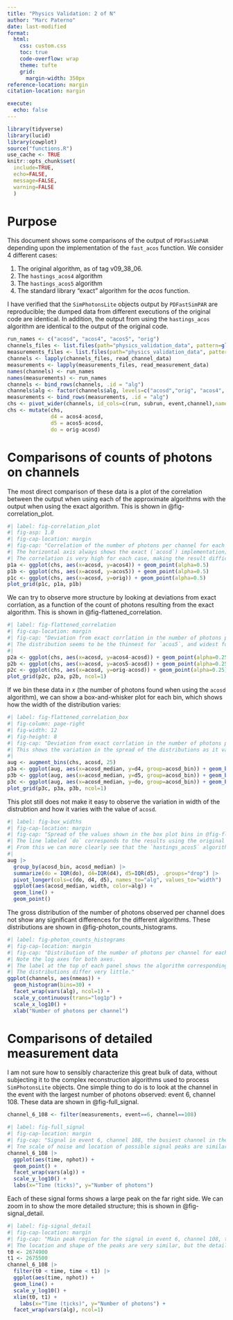 ```yaml
---
title: "Physics Validation: 2 of N"
author: "Marc Paterno"
date: last-modified
format:
  html:
    css: custom.css
    toc: true
    code-overflow: wrap
    theme: tufte
    grid:
      margin-width: 350px
reference-location: margin
citation-location: margin

execute: 
  echo: false
---
```

```r
library(tidyverse)
library(lucid)
library(cowplot)
source("functions.R")
use_cache <- TRUE
knitr::opts_chunk$set(
  include=TRUE,
  echo=FALSE,
  message=FALSE,
  warning=FALSE
  )
```

# Purpose

This document shows some comparisons of the output of `PDFasSimPAR` depending upon the implementation of the `fast_acos` function.
We consider 4 different cases:

#. The original algorithm, as of tag v09_38_06.
#. The `hastings_acos4` algorithm
#. The `hastings_acos5` algorithm
#. The standard library "exact" algorithm for the $acos$ function.

I have verified that the `SimPhotonsLite` objects output by `PDFastSimPAR` are reproducible; the dumped data from different executions of the original code are identical.
In addition, the output from using the `hastings_acos` algorithm are identical to the output of the original code.

```r
run_names <- c("acosd", "acos4", "acos5", "orig")
channels_files <- list.files(path="physics_validation_data", pattern=glob2rx("channels*.tsv"), full.names=TRUE)
measurements_files <- list.files(path="physics_validation_data", pattern=glob2rx("measurements*.tsv.xz"), full.names = TRUE)
channels <- lapply(channels_files, read_channel_data)
measurements <- lapply(measurements_files, read_measurement_data)
names(channels) <- run_names
names(measurements) <- run_names
channels <- bind_rows(channels, .id = "alg")
channels$alg <- factor(channels$alg, levels=c("acosd","orig", "acos4", "acos5"), ordered=TRUE)
measurements <- bind_rows(measurements, .id = "alg")
chs <- pivot_wider(channels, id_cols=c(run, subrun, event,channel),names_from=alg, values_from=nmeas)
chs <- mutate(chs,
              d4 = acos4-acosd,
              d5 = acos5-acosd,
              do = orig-acosd)
```

# Comparisons of counts of photons on channels

The most direct comparison of these data is a plot of the correlation between the output when using each of the approximate algorithms with the output when using the exact algorithm.
This is shown in @fig-correlation_plot.

```r
#| label: fig-correlation_plot
#| fig-asp: 1.0
#| fig-cap-location: margin
#| fig-cap: "Correlation of the number of photons per channel for each channel and event.
#| The horizontal axis always shows the exact (`acosd`) implementation; the panels show one of `hastings_acos_4`, `hastings_acos_5`, or the original `fast_acos` implementation.
#| The correlation is very high for each case, making the result difficult to discriminate in this plot."
p1a <- ggplot(chs, aes(x=acosd, y=acos4)) + geom_point(alpha=0.5)
p1b <- ggplot(chs, aes(x=acosd, y=acos5)) + geom_point(alpha=0.5)
p1c <- ggplot(chs, aes(x=acosd, y=orig)) + geom_point(alpha=0.5)
plot_grid(p1c, p1a, p1b)
```

We can try to observe more structure by looking at deviations from exact corrlation, as a function of the count of photons resulting from the exact algorithm.
This is shown in @fig-flattened_correlation.

```r
#| label: fig-flattened_correlation
#| fig-cap-location: margin
#| fig-cap: "Deviation from exact corrlation in the number of photons per channel for each channel and each event.
#| The distribution seems to be the thinnest for `acos5`, and widest for `orig`, but the effect is small."
#| 
p2a <- ggplot(chs, aes(x=acosd, y=acos4-acosd)) + geom_point(alpha=0.25) + ylim(-65, 65) + ylab("acos4")
p2b <- ggplot(chs, aes(x=acosd, y=acos5-acosd)) + geom_point(alpha=0.25) + ylim(-65, 65) + ylab("acos5")
p2c <- ggplot(chs, aes(x=acosd, y=orig-acosd)) + geom_point(alpha=0.25) + ylim(-65, 65) + ylab("orig")
plot_grid(p2c, p2a, p2b, ncol=1)
```

If we bin these data in $x$ (the number of photons found when using the `acosd` algorithm), we can show a box-and-whisker plot for each bin, which shows how the width of the distribution varies:

```r
#| label: fig-flattened_correlation_box
#| fig-column: page-right
#| fig-width: 12
#| fig-height: 8
#| fig-cap: "Deviation from exact corrlation in the number of photons per channel for each channel and each event, binned by the value of `acosd`.
#| This shows the variation in the spread of the distributions as it varies with `acosd`."
#| 
aug <- augment_bins(chs, acosd, 25)
p3a <- ggplot(aug, aes(x=acosd_median, y=d4, group=acosd_bin)) + geom_boxplot(outlier.shape=NA, coef=0) + ylim(-6, 6) + labs(x="acosd", y = "acos4")
p3b <- ggplot(aug, aes(x=acosd_median, y=d5, group=acosd_bin)) + geom_boxplot(outlier.shape=NA, coef=0) + ylim(-6, 6) + labs(x="acosd", y= "acos5")
p3c <- ggplot(aug, aes(x=acosd_median, y=do, group=acosd_bin)) + geom_boxplot(outlier.shape=NA, coef=0) + ylim(-6, 6) + labs(x="acosd", y="orig")
plot_grid(p3c, p3a, p3b, ncol=1)
```

This plot still does not make it easy to observe the variation in width of the distrubtion and how it varies with the value of `acosd`.

```r
#| label: fig-box_widths
#| fig-cap-location: margin
#| fig-cap: "Spread of the values shown in the box plot bins in @fig-flattened_correlation_box.
#| The line labeled `do` corresponds to the results using the original `fast_acos` algorithm; `d4` corresponds to `hastings_acos4` and `d5` corresponds to `hastings_acos5`.
#| From this we can more clearly see that the `hastings_acos5` algorithm yields the smallest variances from the exact algorith, and that the difference between the original algorithm and `hastings_acos4` are small."
#| 
aug |>
  group_by(acosd_bin, acosd_median) |>
  summarize(do = IQR(do), d4=IQR(d4), d5=IQR(d5), .groups="drop") |>
  pivot_longer(cols=c(do, d4, d5), names_to="alg", values_to="width")  |>
  ggplot(aes(acosd_median, width, color=alg)) +
  geom_line() +
  geom_point()
```


The gross distribution of the number of photons observed per channel does not show any significant differences for the different algorithms.
These distributions are shown in @fig-photon_counts_histograms.

```r
#| label: fig-photon_counts_histograms
#| fig-cap-location: margin
#| fig-cap: "Distribution of the number of photons per channel for each channel and event.
#| Note the log axes for both axes.
#| The label at the top of each panel shows the algorithm corresponding to that distribution.
#| The distributions differ very little."
ggplot(channels, aes(nmeas)) +
  geom_histogram(bins=30) +
  facet_wrap(vars(alg), ncol=1) +
  scale_y_continuous(trans="log1p") +
  scale_x_log10() +
  xlab("Number of photons per channel")
```

# Comparisons of detailed measurement data

I am not sure how to sensibly characterize this great bulk of data, without subjecting it to the complex reconstruction algorithms used to process `SimPhotonsLite` objects.
One simple thing to do is to look at the channel in the event with the largest number of photons observed: event 6, channel 108.
These data are shown in @fig-full_signal.

```r
channel_6_108 <- filter(measurements, event==6, channel==108)
```

```r
#| label: fig-full_signal
#| fig-cap-location: margin
#| fig-cap: "Signal in event 6, channel 108, the busiest channel in the set of events.
#| Tne scale of noise and location of possible signal peaks are similar for all algorithms."
channel_6_108 |>
  ggplot(aes(time, nphot)) +
  geom_point() +
  facet_wrap(vars(alg)) +
  scale_y_log10() +
  labs(x="Time (ticks)", y="Number of photons")
```

Each of these signal forms shows a large peak on the far right side.
We can zoom in to show the more detailed structure; this is shown in @fig-signal_detail.

```r
#| label: fig-signal_detail
#| fig-cap-location: margin
#| fig-cap: "Main peak region for the signal in event 6, channel 108, the busiest channel in the set of events.
#| The location and shape of the peaks are very similar, but the details of the noise varies."
t0 <- 2674900
t1 <- 2675500
channel_6_108 |>
  filter(t0 < time, time < t1) |>
  ggplot(aes(time, nphot)) +
  geom_line() +
  scale_y_log10() +
  xlim(t0, t1) +
    labs(x="Time (ticks)", y="Number of photons") +
  facet_wrap(vars(alg), ncol=1)
```

